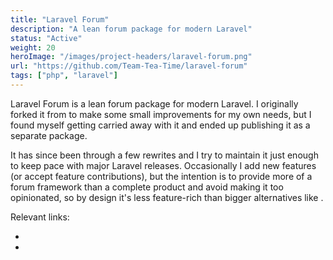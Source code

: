 ```yaml
---
title: "Laravel Forum"
description: "A lean forum package for modern Laravel"
status: "Active"
weight: 20
heroImage: "/images/project-headers/laravel-forum.png"
url: "https://github.com/Team-Tea-Time/laravel-forum"
tags: ["php", "laravel"]
---
```


Laravel Forum is a lean forum package for modern Laravel. I originally forked it from <ExternalLink url="https://github.com/atrakeur/laravel-forum" label="github.com/atrakeur/laravel-forum" /> to make some small improvements for my own needs, but I found myself getting carried away with it and ended up publishing it as a separate package.

It has since been through a few rewrites and I try to maintain it just enough to keep pace with major Laravel releases. Occasionally I add new features (or accept feature contributions), but the intention is to provide more of a forum framework than a complete product and avoid making it too opinionated, so by design it's less feature-rich than bigger alternatives like <ExternalLink url="https://flarum.org/" label="Flarum" />.

Relevant links:

* <ExternalLink url="https://laravel-forum.teamteatime.net/" label="Demo instance" />
* <ExternalLink url="https://www.teamteatime.net/docs/laravel-forum/" label="Documentation" />
